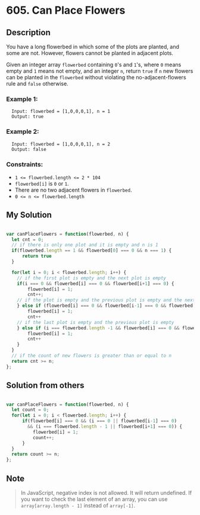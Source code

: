 # 605. Can Place Flowers

## Description
You have a long flowerbed in which some of the plots are planted, and some are not. However, flowers cannot be planted in adjacent plots.

Given an integer array `flowerbed` containing `0`'s and `1`'s, where `0` means empty and `1` means not empty, and an integer `n`, return `true` if `n` new flowers can be planted in the `flowerbed` without violating the no-adjacent-flowers rule and `false` otherwise.

### Example 1:
```
  Input: flowerbed = [1,0,0,0,1], n = 1
  Output: true
```

### Example 2:
```
  Input: flowerbed = [1,0,0,0,1], n = 2
  Output: false
```

### Constraints:
- `1 <= flowerbed.length <= 2 * 104`
- `flowerbed[i]` is `0` or `1`.
- There are no two adjacent flowers in `flowerbed`.
- `0 <= n <= flowerbed.length`

## My Solution
```js

var canPlaceFlowers = function(flowerbed, n) {
  let cnt = 0;
  // if there is only one plot and it is empty and n is 1
  if(flowerbed.length == 1 && flowerbed[0] === 0 && n === 1) {
      return true
  }

  for(let i = 0; i < flowerbed.length; i++) {
    // if the first plot is empty and the next plot is empty
    if(i === 0 && flowerbed[i] === 0 && flowerbed[i+1] === 0) {
        flowerbed[i] = 1;
        cnt++;
    // if the plot is empty and the previous plot is empty and the next plot is empty
    } else if (flowerbed[i] === 0 && flowerbed[i-1] === 0 && flowerbed[i+1] === 0) {
        flowerbed[i] = 1;
        cnt++
    // if the last plot is empty and the previous plot is empty
    } else if (i === flowerbed.length -1 && flowerbed[i] === 0 && flowerbed[i-1] === 0) {
        flowerbed[i] = 1;
        cnt++
    }
  }
  // if the count of new flowers is greater than or equal to n
  return cnt >= n;
};

```

## Solution from others
```js

var canPlaceFlowers = function(flowerbed, n) {
  let count = 0;
  for(let i = 0; i < flowerbed.length; i++) {
      if(flowerbed[i] === 0 && (i === 0 || flowerbed[i-1] === 0) 
        && (i === flowerbed.length - 1 || flowerbed[i+1] === 0)) {
          flowerbed[i] = 1;
          count++;
      }
  }
  return count >= n;
};

```

## Note
> In JavaScript, negative index is not allowed. It will return undefined. If you want to check the last element of an array, you can use `array[array.length - 1]` instead of `array[-1]`.